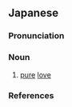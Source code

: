 ==Japanese==
{{ja-kanjitab|せい|あい|yomi=o}}

===Pronunciation===
{{ja-pron|yomi=o|せいあい|acc=0|acc_ref=DJR}}

===Noun===
{{ja-noun|せいあい}}

# [[pure]] [[love]]

===References===
<references/>